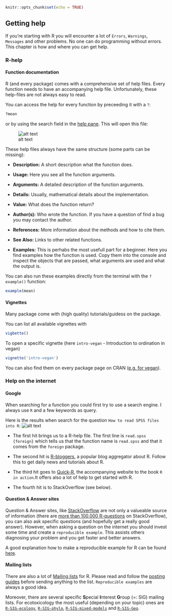 ```r
knitr::opts_chunk$set(echo = TRUE)
```

## Getting help

If you're starting with R you will encounter a lot of `Errors`, `Warnings`, `Messages` and other problems.
No one can do programming without errors. This chapter is how and where you can get help.

### R-help

#### Function documentation

R (and every package) comes with a comprehensive set of help files. Every function needs to have an accompanying help file.
Unfortunately, these help-files are not always easy to read.

You can access the help for every function by preceeding it with a `?`:

```r
?mean
```
or by using the search field in the [help pane](../rintro/rstudio.html). This will open this file:

![alt text](../figures/helpfile.png)

These help files always have the same structure (some parts can be missing):

* **Description:** A short description what the function does.

* **Usage:** Here you see all the function arguments.

* **Arguments:** A detailed description of the function arguments.

* **Details:** Usually, mathematical details about the implementation.

* **Value:** What does the function return?

* **Author(s):** Who wrote the function. If you have a question of find a bug you may contact the author.

* **References:** More information about the methods and how to cite them.

* **See Also:** Links to other related functions.

* **Examples:** This is perhabs the most usefull part for a beginner. Here you find examples how the function is used. Copy them into the console and inspect the objects that are passed, what arguments are used and what the output is.

You can also run these examples directly from the terminal with the `?example()` function:

```r
example(mean)
```


#### Vignettes

Many package come with (high quality) tutorials/guidess on the package.

You can list all available vignettes with 
```r
vigbette()
```

To open a specific vignette (here `intro-vegan` -  Introduction to ordination in vegan)

```r
vignette('intro-vegan')
```

You can also find them on every package page on CRAN ([e.g. for vegan](https://cran.r-project.org/web/packages/vegan/index.html)).





### Help on the internet
#### Google


When searching for a function you could first try to use a search engine. 
I always use `R` and a few keywords as query.

Here is the results when search for the question `How to read SPSS files into R`:
![alt text](../figures/google.png)

* The first hit brings us to a R-help file. The first line is `read.spss {foreign}` which tells us that the function name is `read.spss` and that it comes from the `foreign` package.

* The second hit is [R-bloggers](http://www.r-bloggers.com/), a popular blog aggregator about R. 
Follow this to get daily news and tutorials about R.

* The third hit goes to [Quick-R](http://www.statmethods.net/index1.html), the accompanying website to the book `R in action`.It offers also a lot of help to get started with R.

* The fourth hit is to StackOverflow (see below).


#### Question & Answer sites

Question & Answer sites, like [StackOverflow](http://stackoverflow.com/) are not only a valueable source of information (there are [more than 100,000 R-questions](http://stackoverflow.com/questions/tagged/r) on StackOverflow), you can also ask specific questions (and hopefully get a really good answer).
However, when asking a question on the internet you should invest some time and create a `reproducible example`.
This assists others diagnosing your problem and you get faster and better answers.

A good explanation how to make a reproducible example for R can be found [here](http://stackoverflow.com/questions/5963269/how-to-make-a-great-r-reproducible-example).



#### Mailing lists

There are also a lot of [Mailing lists](https://www.r-project.org/mail.html) for R.
Please read and follow the [posting guides](https://www.r-project.org/posting-guide.html) before sending anything to the list. `Reproducible examples` are always a good idea.

Moreover, there are several specific **S**pecial **I**nterest **G**roup (=: SIG) mailing lists.
For ecotoxicology the most useful (depending on your topic) ones are [`R-SIG-ecology`](https://stat.ethz.ch/mailman/listinfo/r-sig-ecology), [`R-SIG-phylo`](https://stat.ethz.ch/mailman/listinfo/r-sig-phylo), [`R-SIG-mixed-models`](https://stat.ethz.ch/mailman/listinfo/r-sig-mixed-models) and
[`R-SIG-Geo`](https://stat.ethz.ch/mailman/listinfo/r-sig-geo).


